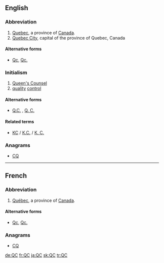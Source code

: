 {{also|QC|Qc|Qc.|Q.C.|Q. C.}}
==English==

===Abbreviation===
{{rfc-header|Abbreviation}}
{{head|en|abbreviation}}

# [[Quebec]], a province of [[Canada]].
# [[Quebec City]], capital of the province of Quebec, Canada

====Alternative forms====
* {{sense|Canadian province}} [[Qc]], [[Qc.]] 

===Initialism===
{{rfc-header|Initialism}}
{{head|en|initialism}}

# [[Queen's Counsel]]
# [[quality]] [[control]]

====Alternative forms====
* [[Q.C.]] , [[Q. C.]]

====Related terms====
* {{sense|Queen's Counsel}} [[KC]] / [[K.C.]] / [[K. C.]]

===Anagrams===
* [[CQ#English|CQ]] 

----

==French==

===Abbreviation===
{{rfc-header|Abbreviation}}
{{head|fr|abbreviation}}

# [[Québec]], a province of [[Canada]].

====Alternative forms====
* [[Qc]], [[Qc.]]

===Anagrams===
* [[CQ#French|CQ]]

[[de:QC]]
[[fr:QC]]
[[ja:QC]]
[[sk:QC]]
[[tr:QC]]